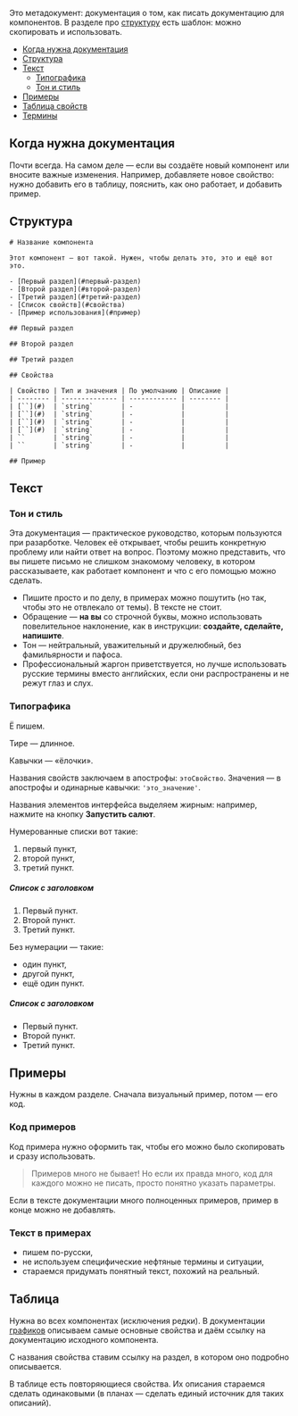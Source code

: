 
Это метадокумент: документация о том, как писать документацию для компонентов. В разделе про [структуру](#структура) есть шаблон: можно скопировать и использовать.

<MdxMenu>

- [Когда нужна документация](#когда-нужна-документация)
- [Структура](#структура)
- [Текст](#текст)
  - [Типографика](#типографика)
  - [Тон и стиль](#тон-и-стиль)
- [Примеры](#примеры)
- [Таблица свойств](#таблица-свойств)
- [Термины](#термины)

</MdxMenu>

## Когда нужна документация

Почти всегда. На самом деле — если вы создаёте новый компонент или вносите важные изменения. Например, добавляете новое свойство: нужно добавить его в таблицу, пояснить, как оно работает, и добавить пример.

## Структура

```
# Название компонента

Этот компонент — вот такой. Нужен, чтобы делать это, это и ещё вот это.

- [Первый раздел](#первый-раздел)
- [Второй раздел](#второй-раздел)
- [Третий раздел](#третий-раздел)
- [Список свойств](#свойства)
- [Пример использования](#пример)

## Первый раздел

## Второй раздел

## Третий раздел

## Свойства

| Свойство | Тип и значения | По умолчанию | Описание |
| -------- | -------------- | ------------ | -------- |
| [``](#)  | `string`       | -            |          |
| [``](#)  | `string`       | -            |          |
| [``](#)  | `string`       | -            |          |
| [``](#)  | `string`       | -            |          |
| ``       | `string`       | -            |          |
| ``       | `string`       | -            |          |

## Пример

```

## Текст

### Тон и стиль

Эта документация — практическое руководство, которым пользуются при разарботке.
Человек её открывает, чтобы решить конкретную проблему или найти ответ на вопрос.
Поэтому можно представить, что вы пишете письмо не слишком знакомому человеку,
в котором рассказываете, как работает компонент и что с его помощью можно сделать.

- Пишите просто и по делу, в примерах можно пошутить (но так, чтобы это не отвлекало от темы). В тексте не стоит.
- Обращение — **на вы** со строчной буквы, можно использовать повелительное наклонение, как в инструкции: **создайте, сделайте, напишите**.
- Тон — нейтральный, уважительный и дружелюбный, без фамильярности и пафоса.
- Профессиональный жаргон приветствуется, но лучше использовать русские термины вместо английских, если они распространены и не режут глаз и слух.

### Типографика

Ё пишем.

Тире — длинное.

Кавычки — «ёлочки».

Названия свойств заключаем в апострофы: `этоСвойство`. Значения — в апострофы и одинарные кавычки: `'это_значение'`.

Названия элементов интерфейса выделяем жирным: например, нажмите на кнопку **Запустить салют**.

Нумерованные списки вот такие:

1. первый пункт,
2. второй пункт,
3. третий пункт.

##### Список с заголовком

1. Первый пункт.
2. Второй пункт.
3. Третий пункт.

Без нумерации — такие:

- один пункт,
- другой пункт,
- ещё один пункт.

##### Список с заголовком

- Первый пункт.
- Второй пункт.
- Третий пункт.

## Примеры

Нужны в каждом разделе. Сначала визуальный пример, потом — его код.

### Код примеров

Код примера нужно оформить так, чтобы его можно было скопировать и сразу использовать.

> Примеров много не бывает! Но если их правда много, код для каждого можно не писать, просто понятно указать параметры.

Если в тексте документации много полноценных примеров, пример в конце можно не добавлять.

### Текст в примерах

- пишем по-русски,
- не используем специфические нефтяные термины и ситуации,
- стараемся придумать понятный текст, похожий на реальный.

## Таблица

Нужна во всех компонентах (исключения редки). В документации [графиков](http://charts.consta.design) описываем самые основные свойства и даём ссылку на документацию исходного компонента.

С названия свойства ставим ссылку на раздел, в котором оно подробно описывается.

В таблице есть повторяющиеся свойства. Их описания стараемся сделать одинаковыми (в планах — сделать единый источник для таких описаний).
